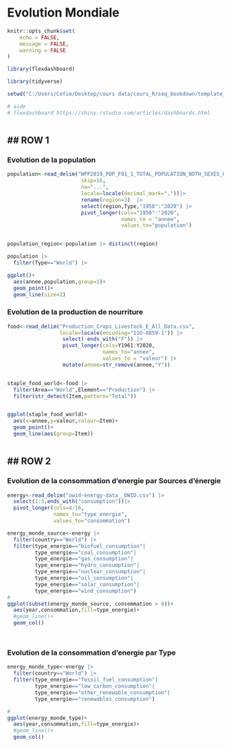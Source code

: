# Evolution Mondiale


```r

knitr::opts_chunk$set(
	echo = FALSE,
	message = FALSE,
	warning = FALSE
)

library(flexdashboard)

library(tidyverse)

setwd("C:/Users/Cefim/Desktop/cours data/cours_R/seq_bookdown/template_bookdown/template")

# aide
# flexdashboard https://shiny.rstudio.com/articles/dashboards.html



```



## ROW 1 {data-with=650}
------

### Evolution de la population

```r

population<-read_delim("WPP2019_POP_F01_1_TOTAL_POPULATION_BOTH_SEXES_UN.csv",                                
                        skip=16,
                        na="...",
                        locale=locale(decimal_mark=","))|> 
                        rename(region=3)  |> 
                        select(region,Type,"1950":"2020") |> 
                        pivot_longer(cols="1950":"2020",
                                     names_to = "annee",
                                     values_to="population")


population_region<-population |> distinct(region)

population |>  
  filter(Type=="World") |> 

ggplot()+
  aes(annee,population,group=1)+
  geom_point()+
  geom_line(size=2)


```



### Evolution de la production de nourriture


```r

food<-read_delim("Production_Crops_Livestock_E_All_Data.csv",
                 locale=locale(encoding="ISO-8859-1")) |>
                  select(-ends_with("F")) |> 
                  pivot_longer(cols=Y1961:Y2020,
                               names_to="annee",
                               values_to = "valeur") |> 
                  mutate(annee=str_remove(annee,"Y"))


staple_food_world<-food |> 
  filter(Area=="World",Element=="Production") |> 
  filter(str_detect(Item,pattern="Total"))


ggplot(staple_food_world)+
  aes(x=annee,y=valeur,colour=Item)+
  geom_point()+
  geom_line(aes(group=Item))



```




## ROW 2 {data-with=650}
------

### Evolution de la consommation d'energie par Sources d'énergie


```r

energy<-read_delim("owid-energy-data__OWID.csv") |> 
  select(1:3,ends_with("consumption"))|> 
  pivot_longer(cols=4:16,
               names_to="type_energie",
               values_to="consommation")

energy_monde_source<-energy |>
  filter(country=="World") |> 
  filter(type_energie=="biofuel_consumption"|
         type_energie=="coal_consumption"|
         type_energie=="gas_consumption"|
         type_energie=="hydro_consumption"|
         type_energie=="nuclear_consumption"|
         type_energie=="oil_consumption"|
         type_energie=="solar_consumption"|
         type_energie=="wind_consumption")
# 
ggplot(subset(energy_monde_source, consommation > 0))+
  aes(year,consommation,fill=type_energie)+
  #geom_line()+
  geom_col()




```


### Evolution de la consommation d'energie par Type


```r

energy_monde_type<-energy |>
  filter(country=="World") |> 
  filter(type_energie=="fossil_fuel_consumption"|
         type_energie=="low_carbon_consumption"|
         type_energie=="other_renewable_consumption"|
         type_energie=="renewables_consumption")

# 
ggplot(energy_monde_type)+
  aes(year,consommation,fill=type_energie)+
  #geom_line()+
  geom_col()


```






